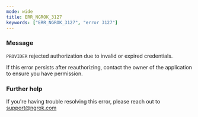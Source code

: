 ```yaml
---
mode: wide
title: ERR_NGROK_3127
keywords: ["ERR_NGROK_3127", "error 3127"]
---
```



### Message

`PROVIDER` rejected authorization due to invalid or expired credentials.

If this error persists after reauthorizing, contact the owner of the application to ensure you have permission.

<ErrorDetails />

### Further help

If you're having trouble resolving this error, please reach out to [support@ngrok.com](mailto:support@ngrok.com?subject=Help%20with%20ERR_NGROK_3127)

